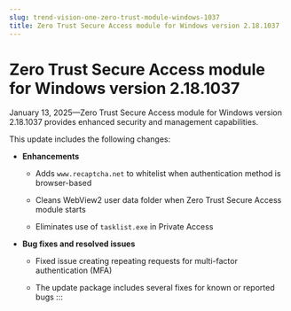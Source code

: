 ```yaml
---
slug: trend-vision-one-zero-trust-module-windows-1037
title: Zero Trust Secure Access module for Windows version 2.18.1037
---
```

# Zero Trust Secure Access module for Windows version 2.18.1037

January 13, 2025—Zero Trust Secure Access module for Windows version 2.18.1037 provides enhanced security and management capabilities.

This update includes the following changes:

- **Enhancements**

  - Adds `www.recaptcha.net` to whitelist when authentication method is browser-based

  - Cleans WebView2 user data folder when Zero Trust Secure Access module starts

  - Eliminates use of `tasklist.exe` in Private Access

- **Bug fixes and resolved issues**

  - Fixed issue creating repeating requests for multi-factor authentication (MFA)

  - The update package includes several fixes for known or reported bugs
:::
